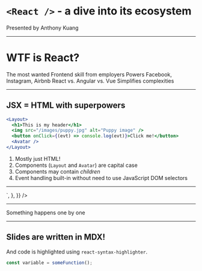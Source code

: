 <SlidePage>
    
<Cover>

# `<React />` - a dive into its ecosystem

<div
  style={{
    display: "flex",
    alignItems: "center",
    justifyContent: "center",
    gap: "1rem",
  }}
>
  <p style={{ fontSize: "30px" }}>Presented by Anthony Kuang</p>
  <Avatar />
</div>

</Cover>

---

<h1 style={{ textAlign: "start", paddingBottom: "30px", marginLeft: "190px" }}>
  WTF is React?
</h1>

<div
  style={{
    display: "flex",
    marginLeft: "80px",
    marginRight: "80px",
    justifyContent: "space-between",
  }}
>
  <Steps>
    <Step />
    <Step>The most wanted Frontend skill from employers</Step>
    <Step>Powers Facebook, Instagram, Airbnb</Step>
    <Step>React vs. Angular vs. Vue</Step>
    <Step>Simplifies complexities</Step>
  </Steps>
  <ReactIcon />
</div>

---

## JSX = HTML with superpowers

```jsx
<Layout>
  <h1>This is my header</h1>
  <img src="/images/puppy.jpg" alt="Puppy image" />
  <button onClick={(evt) => console.log(evt)}>Click me!</button>
  <Avatar />
</Layout>
```

1. Mostly just HTML!
2. Components (`Layout` and `Avatar`) are capital case
3. Components may contain _children_
4. Event handling built-in without need to use JavaScript DOM selectors

---

<div class="codesandbox">
  <CodeSandbox
    files={{
      "package.json": {
        content: {
          dependencies: {
            react: "latest",
            "react-dom": "latest",
          },
        },
      },
      "index.js": {
        content: ``,
      },
      "index.html": {
        content:`<div id="root"></div>`,
      },
    }}
  />

</div>

---

<Steps>
  <Step>Something</Step>
  <Step>happens</Step>
  <Step>one</Step>
  <Step>by</Step>
  <Step>one</Step>
</Steps>

---

## Slides are written in MDX!

And code is highlighted using `react-syntax-highlighter`.

```js
const variable = someFunction();
```

</SlidePage>
